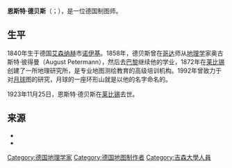 {{expand|time=2015-04-28T05:52:19+00:00}}
{{refimprove|time=2015-04-28T05:52:19+00:00}}
'''恩斯特·德贝斯'''（{{lang-de|Ernst Debes}}；{{bd|1840年|6月22日|1923年|11月25日}}），是一位德国制图师。

==生平==
1840年生于德国[[艾森纳赫|艾森纳赫]]市[[诺伊基|诺伊基]]。1858年，德贝斯曾在[[哥达|哥达]]师从[[地理学|地理学]]家奥古斯特·彼得曼（August Petermann），然后去[[巴黎|巴黎]]继续他的学业，1872年在[[莱比锡|莱比锡]]创建了一所地理研究所，是专业地图测绘教育的高级培训机构。1992年曾致力于对[[月球|月球]]图的研究，月球的一座环形山就是以他的名字命名的。

1923年11月25日，恩斯特·德贝斯在[[莱比锡|莱比锡]]去世。

==来源==
*{{Cite EB1911|wstitle=salmonsen|2|5|0936.html 恩斯特·德贝斯}}
*{{Cite EB1911|wstitle=salmonsen|2|26|0289.html 恩斯特·德贝斯}}

{{DEFAULTSORT:Debes, Ernst}}
[[Category:德国地理学家|Category:德国地理学家]]
[[Category:德国地图制作者|Category:德国地图制作者]]
[[Category:吉森大學人員|Category:吉森大學人員]]